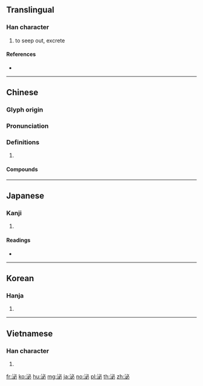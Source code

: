 {{character info/new}}
==Translingual==

===Han character===
{{Han char|rn=85|rad=水|as=05|sn=8|four=33100|canj=EPH|ids=⿰氵必}}

# to seep out, excrete

====References====
* {{Han ref|kx=0615.180|dkj=17279|dj=1009.140|hdz=31595.040|uh=6CCC|ud=27852|bh=AA63|bd=43619}}

----

==Chinese==
{{zh-forms}}

===Glyph origin===
{{Han etym}}

===Pronunciation===
{{zh-pron
|m=mì
|c=bei3,bai3,bat1,bat6
|mn=pì
|mc=y
|oc=y
|cat=
}}

===Definitions===
{{zh-hanzi}}

# {{rfdef|zh}}

====Compounds====
{{zh-der|內分泌|內分泌腺|分泌|分泌系統|外分泌腺|泌丘|泌乳|泌尿|泌尿器|泌尿外科|泌尿管|泌水|泌水孔|泌水樂飢|泌瀄|溢泌|腸泌素}}

----

==Japanese==

===Kanji===
{{ja-kanji|grade=c|rs=水05}}

# {{defn|lang=ja|sort=水05}}

====Readings====
* {{ja-readings|on=[[ひつ]] (hitsu), [[ひ]] (hi)|kun=[[ながれる]] (nagareru), [[にじむ]] (nijimu)}}

----

==Korean==

===Hanja===
{{ko-hanja|hangeul=[[필]], [[비]]|eumhun=|rv=pil, bi|mr=p'il, pi|y=phil, pi}}

# {{defn|lang=ko|sort=水05}}

----

==Vietnamese==

===Han character===
{{vi-hantu|[[tất]], [[tiết]]|rs=水05}}

# {{defn|lang=vi|sort=水05}}

[[fr:泌]]
[[ko:泌]]
[[hu:泌]]
[[mg:泌]]
[[ja:泌]]
[[no:泌]]
[[pl:泌]]
[[th:泌]]
[[zh:泌]]